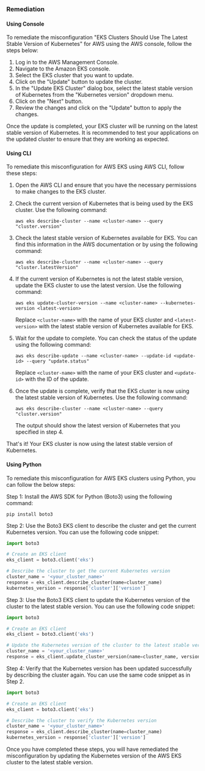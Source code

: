 ### Remediation

#### Using Console

To remediate the misconfiguration "EKS Clusters Should Use The Latest Stable Version of Kubernetes" for AWS using the AWS console, follow the steps below:

1. Log in to the AWS Management Console.
2. Navigate to the Amazon EKS console.
3. Select the EKS cluster that you want to update.
4. Click on the "Update" button to update the cluster.
5. In the "Update EKS Cluster" dialog box, select the latest stable version of Kubernetes from the "Kubernetes version" dropdown menu.
6. Click on the "Next" button.
7. Review the changes and click on the "Update" button to apply the changes.

Once the update is completed, your EKS cluster will be running on the latest stable version of Kubernetes. It is recommended to test your applications on the updated cluster to ensure that they are working as expected.

#### Using CLI

To remediate this misconfiguration for AWS EKS using AWS CLI, follow these steps:

1. Open the AWS CLI and ensure that you have the necessary permissions to make changes to the EKS cluster.

2. Check the current version of Kubernetes that is being used by the EKS cluster. Use the following command:

   ```
   aws eks describe-cluster --name <cluster-name> --query "cluster.version"
   ```

3. Check the latest stable version of Kubernetes available for EKS. You can find this information in the AWS documentation or by using the following command:

   ```
   aws eks describe-cluster --name <cluster-name> --query "cluster.latestVersion"
   ```

4. If the current version of Kubernetes is not the latest stable version, update the EKS cluster to use the latest version. Use the following command:

   ```
   aws eks update-cluster-version --name <cluster-name> --kubernetes-version <latest-version>
   ```

   Replace `<cluster-name>` with the name of your EKS cluster and `<latest-version>` with the latest stable version of Kubernetes available for EKS.

5. Wait for the update to complete. You can check the status of the update using the following command:

   ```
   aws eks describe-update --name <cluster-name> --update-id <update-id> --query "update.status"
   ```

   Replace `<cluster-name>` with the name of your EKS cluster and `<update-id>` with the ID of the update.

6. Once the update is complete, verify that the EKS cluster is now using the latest stable version of Kubernetes. Use the following command:

   ```
   aws eks describe-cluster --name <cluster-name> --query "cluster.version"
   ```

   The output should show the latest version of Kubernetes that you specified in step 4. 

That's it! Your EKS cluster is now using the latest stable version of Kubernetes.

#### Using Python

To remediate this misconfiguration for AWS EKS clusters using Python, you can follow the below steps:

Step 1: Install the AWS SDK for Python (Boto3) using the following command:

```
pip install boto3
```

Step 2: Use the Boto3 EKS client to describe the cluster and get the current Kubernetes version. You can use the following code snippet:

```python
import boto3

# Create an EKS client
eks_client = boto3.client('eks')

# Describe the cluster to get the current Kubernetes version
cluster_name = '<your_cluster_name>'
response = eks_client.describe_cluster(name=cluster_name)
kubernetes_version = response['cluster']['version']
```

Step 3: Use the Boto3 EKS client to update the Kubernetes version of the cluster to the latest stable version. You can use the following code snippet:

```python
import boto3

# Create an EKS client
eks_client = boto3.client('eks')

# Update the Kubernetes version of the cluster to the latest stable version
cluster_name = '<your_cluster_name>'
response = eks_client.update_cluster_version(name=cluster_name, version='latest')
```

Step 4: Verify that the Kubernetes version has been updated successfully by describing the cluster again. You can use the same code snippet as in Step 2.

```python
import boto3

# Create an EKS client
eks_client = boto3.client('eks')

# Describe the cluster to verify the Kubernetes version
cluster_name = '<your_cluster_name>'
response = eks_client.describe_cluster(name=cluster_name)
kubernetes_version = response['cluster']['version']
```

Once you have completed these steps, you will have remediated the misconfiguration by updating the Kubernetes version of the AWS EKS cluster to the latest stable version.

